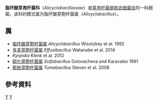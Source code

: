 {{Automatic taxobox
| taxon = Alicyclobacillaceae
| authority = da Costa and Rainey, 2010
| type_species = ''Alicyclobacillus''
| type_species_authority = Wisotzkey et al. 1992
}}
'''脂环酸芽孢杆菌科'''（''Alicyclobacillaceae''）是[[芽孢杆菌纲|芽孢杆菌纲]][[核衣细菌目|核衣细菌目]]的一科细菌。该科的模式属为脂环酸芽胞杆菌属（''Alicyclobacillus''）。

==属==
* [[脂环酸芽胞杆菌属|脂环酸芽胞杆菌属]] ''Alicyclobacillus'' Wisotzkey et al. 1992
* [[多变芽胞杆菌属|多变芽胞杆菌属]] ''Effusibacillus'' Watanabe et al. 2014
* ''Kyrpidia'' Klenk et al. 2012
* [[硫化芽胞杆菌属|硫化芽胞杆菌属]] ''Sulfobacillus'' Golovacheva and Karavaiko 1991
* [[膨胀芽胞杆菌属|膨胀芽胞杆菌属]] ''Tumebacillus'' Steven et al. 2008

==參考資料==
{{Reflist}}

{{Taxonbar}}
[[Category:2010年描述的分类群|Y]]
[[Category:脂环酸芽孢杆菌科|Y]]